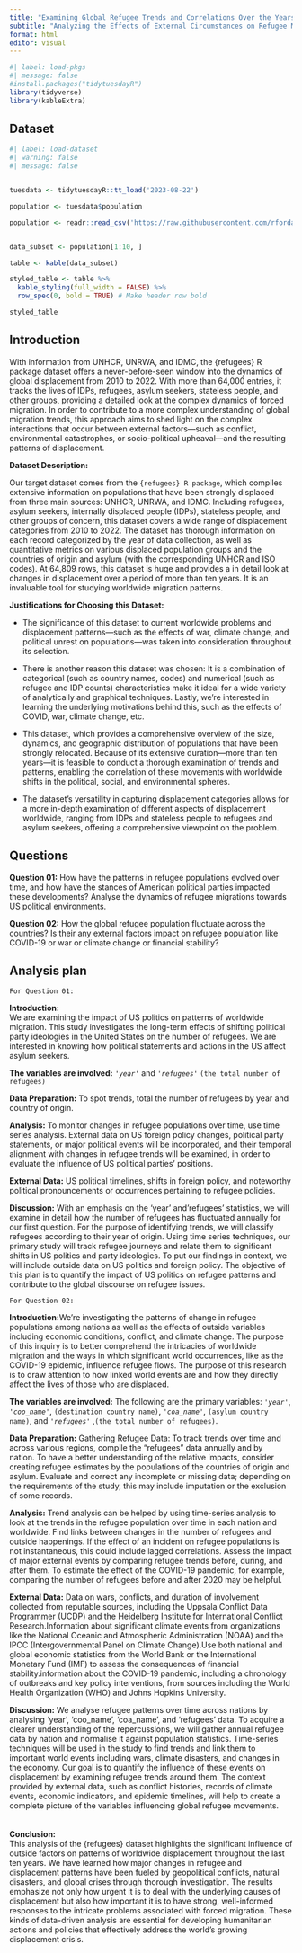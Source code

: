 ```yaml
---
title: "Examining Global Refugee Trends and Correlations Over the Years"
subtitle: "Analyzing the Effects of External Circumstances on Refugee Movements Between 2010 and 2022"
format: html
editor: visual
---
```


```r
#| label: load-pkgs
#| message: false
#install.packages("tidytuesdayR")
library(tidyverse)
library(kableExtra)
```

## Dataset

```r
#| label: load-dataset
#| warning: false
#| message: false


tuesdata <- tidytuesdayR::tt_load('2023-08-22')

population <- tuesdata$population

population <- readr::read_csv('https://raw.githubusercontent.com/rfordatascience/tidytuesday/master/data/2023/2023-08-22/population.csv', show_col_types = FALSE)


data_subset <- population[1:10, ]

table <- kable(data_subset)

styled_table <- table %>%
  kable_styling(full_width = FALSE) %>%
  row_spec(0, bold = TRUE) # Make header row bold

styled_table
```

## Introduction

With information from UNHCR, UNRWA, and IDMC, the {refugees} R package dataset offers a never-before-seen window into the dynamics of global displacement from 2010 to 2022. With more than 64,000 entries, it tracks the lives of IDPs, refugees, asylum seekers, stateless people, and other groups, providing a detailed look at the complex dynamics of forced migration. In order to contribute to a more complex understanding of global migration trends, this approach aims to shed light on the complex interactions that occur between external factors—such as conflict, environmental catastrophes, or socio-political upheaval—and the resulting patterns of displacement.

**Dataset Description:**

Our target dataset comes from the `{refugees} R package`, which compiles extensive information on populations that have been strongly displaced from three main sources: UNHCR, UNRWA, and IDMC. Including refugees, asylum seekers, internally displaced people (IDPs), stateless people, and other groups of concern, this dataset covers a wide range of displacement categories from 2010 to 2022. The dataset has thorough information on each record categorized by the year of data collection, as well as quantitative metrics on various displaced population groups and the countries of origin and asylum (with the corresponding UNHCR and ISO codes). At 64,809 rows, this dataset is huge and provides a in detail look at changes in displacement over a period of more than ten years. It is an invaluable tool for studying worldwide migration patterns.

**Justifications for Choosing this Dataset:**

-   The significance of this dataset to current worldwide problems and displacement patterns—such as the effects of war, climate change, and political unrest on populations—was taken into consideration throughout its selection.

-   There is another reason this dataset was chosen: It is a combination of categorical (such as country names, codes) and numerical (such as refugee and IDP counts) characteristics make it ideal for a wide variety of analytically and graphical techniques. Lastly, we're interested in learning the underlying motivations behind this, such as the effects of COVID, war, climate change, etc.

-   This dataset, which provides a comprehensive overview of the size, dynamics, and geographic distribution of populations that have been strongly relocated. Because of its extensive duration—more than ten years—it is feasible to conduct a thorough examination of trends and patterns, enabling the correlation of these movements with worldwide shifts in the political, social, and environmental spheres.

-   The dataset's versatility in capturing displacement categories allows for a more in-depth examination of different aspects of displacement worldwide, ranging from IDPs and stateless people to refugees and asylum seekers, offering a comprehensive viewpoint on the problem.

## Questions

**Question 01:** How have the patterns in refugee populations evolved over time, and how have the stances of American political parties impacted these developments? Analyse the dynamics of refugee migrations towards US political environments.

**Question 02:** How the global refugee population fluctuate across the countries? Is their any external factors impact on refugee population like COVID-19 or war or climate change or financial stability?

## Analysis plan

`For Question 01:`

**Introduction:**\
We are examining the impact of US politics on patterns of worldwide migration. This study investigates the long-term effects of shifting political party ideologies in the United States on the number of refugees. We are interested in knowing how political statements and actions in the US affect asylum seekers.

**The variables are involved:** *`'year'`* and *`'refugees'`* `(the total number of refugees)`

**Data Preparation:** To spot trends, total the number of refugees by year and country of origin.

**Analysis:** To monitor changes in refugee populations over time, use time series analysis. External data on US foreign policy changes, political party statements, or major political events will be incorporated, and their temporal alignment with changes in refugee trends will be examined, in order to evaluate the influence of US political parties' positions.

**External Data:** US political timelines, shifts in foreign policy, and noteworthy political pronouncements or occurrences pertaining to refugee policies.

**Discussion:** With an emphasis on the 'year' and'refugees' statistics, we will examine in detail how the number of refugees has fluctuated annually for our first question. For the purpose of identifying trends, we will classify refugees according to their year of origin. Using time series techniques, our primary study will track refugee journeys and relate them to significant shifts in US politics and party ideologies. To put our findings in context, we will include outside data on US politics and foreign policy. The objective of this plan is to quantify the impact of US politics on refugee patterns and contribute to the global discourse on refugee issues.

`For Question 02:`

**Introduction:**We're investigating the patterns of change in refugee populations among nations as well as the effects of outside variables including economic conditions, conflict, and climate change. The purpose of this inquiry is to better comprehend the intricacies of worldwide migration and the ways in which significant world occurrences, like as the COVID-19 epidemic, influence refugee flows. The purpose of this research is to draw attention to how linked world events are and how they directly affect the lives of those who are displaced.

**The variables are involved:** The following are the primary variables: *`'year'`*, *`'coo_name'`*, `(destination country name)`, *`'coa_name'`*, `(asylum country name)`, and *`'refugees'`* ,`(the total number of refugees)`.

**Data Preparation:** Gathering Refugee Data: To track trends over time and across various regions, compile the "refugees" data annually and by nation. To have a better understanding of the relative impacts, consider creating refugee estimates by the populations of the countries of origin and asylum. Evaluate and correct any incomplete or missing data; depending on the requirements of the study, this may include imputation or the exclusion of some records.

**Analysis:** Trend analysis can be helped by using time-series analysis to look at the trends in the refugee population over time in each nation and worldwide. Find links between changes in the number of refugees and outside happenings. If the effect of an incident on refugee populations is not instantaneous, this could include lagged correlations. Assess the impact of major external events by comparing refugee trends before, during, and after them. To estimate the effect of the COVID-19 pandemic, for example, comparing the number of refugees before and after 2020 may be helpful.

**External Data:** Data on wars, conflicts, and duration of involvement collected from reputable sources, including the Uppsala Conflict Data Programmer (UCDP) and the Heidelberg Institute for International Conflict Research.Information about significant climate events from organizations like the National Oceanic and Atmospheric Administration (NOAA) and the IPCC (Intergovernmental Panel on Climate Change).Use both national and global economic statistics from the World Bank or the International Monetary Fund (IMF) to assess the consequences of financial stability.information about the COVID-19 pandemic, including a chronology of outbreaks and key policy interventions, from sources including the World Health Organization (WHO) and Johns Hopkins University.

**Discussion:** We analyse refugee patterns over time across nations by analysing 'year', 'coo_name', 'coa_name', and 'refugees' data. To acquire a clearer understanding of the repercussions, we will gather annual refugee data by nation and normalise it against population statistics. Time-series techniques will be used in the study to find trends and link them to important world events including wars, climate disasters, and changes in the economy. Our goal is to quantify the influence of these events on displacement by examining refugee trends around them. The context provided by external data, such as conflict histories, records of climate events, economic indicators, and epidemic timelines, will help to create a complete picture of the variables influencing global refugee movements.\
\
\
**Conclusion:**\
This analysis of the {refugees} dataset highlights the significant influence of outside factors on patterns of worldwide displacement throughout the last ten years. We have learned how major changes in refugee and displacement patterns have been fueled by geopolitical conflicts, natural disasters, and global crises through thorough investigation. The results emphasize not only how urgent it is to deal with the underlying causes of displacement but also how important it is to have strong, well-informed responses to the intricate problems associated with forced migration. These kinds of data-driven analysis are essential for developing humanitarian actions and policies that effectively address the world's growing displacement crisis.
